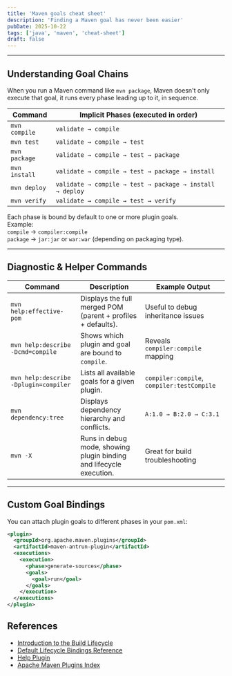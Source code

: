 ```yaml
---
title: 'Maven goals cheat sheet'
description: 'Finding a Maven goal has never been easier'
pubDate: 2025-10-22
tags: ['java', 'maven', 'cheat-sheet']
draft: false
---
```


<MavenGoalsSearch client:load />

---

## Understanding Goal Chains

When you run a Maven command like `mvn package`, Maven doesn't only execute that goal, it runs every phase leading up to it, in sequence.

| Command       | Implicit Phases (executed in order)                 |
| -------------- | --------------------------------------------------- |
| `mvn compile`  | `validate → compile`                                |
| `mvn test`     | `validate → compile → test`                         |
| `mvn package`  | `validate → compile → test → package`               |
| `mvn install`  | `validate → compile → test → package → install`     |
| `mvn deploy`   | `validate → compile → test → package → install → deploy` |
| `mvn verify`   | `validate → compile → test → verify`                |

Each phase is bound by default to one or more plugin goals.  
Example:  
`compile` → `compiler:compile`  
`package` → `jar:jar` or `war:war` (depending on packaging type).

---

## Diagnostic & Helper Commands

| Command | Description | Example Output |
| -------- | ------------ | -------------- |
| `mvn help:effective-pom` | Displays the full merged POM (parent + profiles + defaults). | Useful to debug inheritance issues |
| `mvn help:describe -Dcmd=compile` | Shows which plugin and goal are bound to `compile`. | Reveals `compiler:compile` mapping |
| `mvn help:describe -Dplugin=compiler` | Lists all available goals for a given plugin. | `compiler:compile`, `compiler:testCompile` |
| `mvn dependency:tree` | Displays dependency hierarchy and conflicts. | `A:1.0 → B:2.0 → C:3.1` |
| `mvn -X` | Runs in debug mode, showing plugin binding and lifecycle execution. | Great for build troubleshooting |

---

## Custom Goal Bindings

You can attach plugin goals to different phases in your `pom.xml`:

```xml
<plugin>
  <groupId>org.apache.maven.plugins</groupId>
  <artifactId>maven-antrun-plugin</artifactId>
  <executions>
    <execution>
      <phase>generate-sources</phase>
      <goals>
        <goal>run</goal>
      </goals>
    </execution>
  </executions>
</plugin>
```

## References

* [Introduction to the Build Lifecycle](https://maven.apache.org/guides/introduction/introduction-to-the-lifecycle.html)
* [Default Lifecycle Bindings Reference](https://maven.apache.org/ref/current/maven-core/lifecycles.html)
* [Help Plugin](https://maven.apache.org/plugins/maven-help-plugin/)
* [Apache Maven Plugins Index](https://maven.apache.org/plugins/index.html)